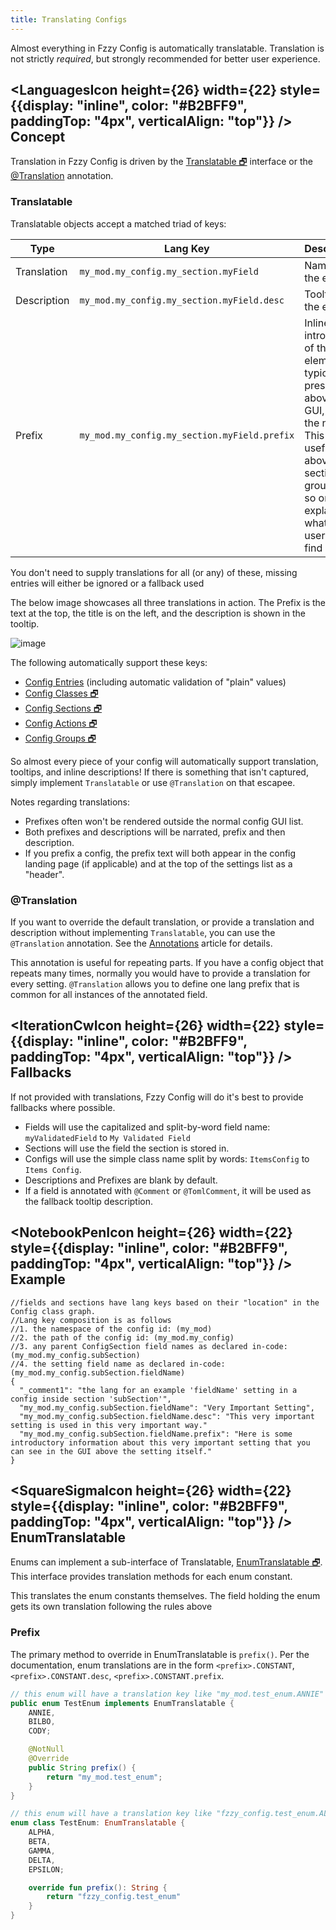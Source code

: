 ```yaml
---
title: Translating Configs
---
```


Almost everything in Fzzy Config is automatically translatable. Translation is not strictly *required*, but strongly recommended for better user experience.

## <div><LanguagesIcon height={26} width={22} style={{display: "inline", color: "#B2BFF9", paddingTop: "4px", verticalAlign: "top"}} /> Concept</div>
Translation in Fzzy Config is driven by the [Translatable 🗗](https://fzzyhmstrs.github.io/fconfig/-fzzy%20-config/me.fzzyhmstrs.fzzy_config.util/-translatable/index.html) interface or the [@Translation](annotations/Translation) annotation.

### Translatable
Translatable objects accept a matched triad of keys:

| Type        | Lang Key                                     | Description                                                                                                                                                                           |
|-------------|----------------------------------------------|---------------------------------------------------------------------------------------------------------------------------------------------------------------------------------------|
| Translation | `my_mod.my_config.my_section.myField`        | Name of the element                                                                                                                                                                   |
| Description | `my_mod.my_config.my_section.myField.desc`   | Tooltip of the element                                                                                                                                                                |
| Prefix      | `my_mod.my_config.my_section.myField.prefix` | Inline introduction of the element, typically presented above it in a GUI, hence the name. This is useful above sections, groups, and so on to explain what the user will find within |

<Callout variant="info">
You don't need to supply translations for all (or any) of these, missing entries will either be ignored or a fallback used
</Callout>

The below image showcases all three translations in action. The Prefix is the text at the top, the title is on the left, and the description is shown in the tooltip.

![image](https://github.com/user-attachments/assets/ac7f8fa4-17e2-4d7e-b9df-fbac178b97dd)


The following automatically support these keys:
* [Config Entries](Validation) (including automatic validation of "plain" values)
* [Config Classes 🗗](https://fzzyhmstrs.github.io/fconfig/-fzzy%20-config/me.fzzyhmstrs.fzzy_config.config/-config/index.html)
* [Config Sections 🗗](https://fzzyhmstrs.github.io/fconfig/-fzzy%20-config/me.fzzyhmstrs.fzzy_config.config/-config-section/index.html)
* [Config Actions 🗗](https://fzzyhmstrs.github.io/fconfig/-fzzy%20-config/me.fzzyhmstrs.fzzy_config.config/-config-action/index.html)
* [Config Groups 🗗](https://fzzyhmstrs.github.io/fconfig/-fzzy%20-config/me.fzzyhmstrs.fzzy_config.config/-config-group/index.html)

So almost every piece of your config will automatically support translation, tooltips, and inline descriptions! If there is something that isn't captured, simply implement `Translatable` or use `@Translation` on that escapee.

Notes regarding translations:
* Prefixes often won't be rendered outside the normal config GUI list.
* Both prefixes and descriptions will be narrated, prefix and then description.
* If you prefix a config, the prefix text will both appear in the config landing page (if applicable) and at the top of the settings list as a "header".

### @Translation
If you want to override the default translation, or provide a translation and description without implementing `Translatable`, you can use the `@Translation` annotation. See the [Annotations](annotations/Translation) article for details.

This annotation is useful for repeating parts. If you have a config object that repeats many times, normally you would have to provide a translation for every setting. `@Translation` allows you to define one lang prefix that is common for all instances of the annotated field.

## <div><IterationCwIcon height={26} width={22} style={{display: "inline", color: "#B2BFF9", paddingTop: "4px", verticalAlign: "top"}} /> Fallbacks</div>
If not provided with translations, Fzzy Config will do it's best to provide fallbacks where possible.
* Fields will use the capitalized and split-by-word field name: `myValidatedField` to `My Validated Field`
* Sections will use the field the section is stored in.
* Configs will use the simple class name split by words: `ItemsConfig` to `Items Config`.
* Descriptions and Prefixes are blank by default.
* If a field is annotated with `@Comment` or `@TomlComment`, it will be used as the fallback tooltip description.

## <div><NotebookPenIcon height={26} width={22} style={{display: "inline", color: "#B2BFF9", paddingTop: "4px", verticalAlign: "top"}} /> Example</div>

```json5
//fields and sections have lang keys based on their "location" in the Config class graph.
//Lang key composition is as follows
//1. the namespace of the config id: (my_mod)
//2. the path of the config id: (my_mod.my_config)
//3. any parent ConfigSection field names as declared in-code: (my_mod.my_config.subSection)
//4. the setting field name as declared in-code: (my_mod.my_config.subSection.fieldName)
{
  "_comment1": "the lang for an example 'fieldName' setting in a config inside section 'subSection'",
  "my_mod.my_config.subSection.fieldName": "Very Important Setting",
  "my_mod.my_config.subSection.fieldName.desc": "This very important setting is used in this very important way."
  "my_mod.my_config.subSection.fieldName.prefix": "Here is some introductory information about this very important setting that you can see in the GUI above the setting itself."
}
```

## <div><SquareSigmaIcon height={26} width={22} style={{display: "inline", color: "#B2BFF9", paddingTop: "4px", verticalAlign: "top"}} /> EnumTranslatable</div>
Enums can implement a sub-interface of Translatable, [EnumTranslatable 🗗](https://fzzyhmstrs.github.io/fconfig/-fzzy%20-config/me.fzzyhmstrs.fzzy_config.util/-enum-translatable/index.html). This interface provides translation methods for each enum constant.

<Callout variant="info">
This translates the enum constants themselves. The field holding the enum gets its own translation following the rules above
</Callout>

### Prefix
The primary method to override in EnumTranslatable is `prefix()`. Per the documentation, enum translations are in the form `<prefix>.CONSTANT`, `<prefix>.CONSTANT.desc`, `<prefix>.CONSTANT.prefix`.

<CodeTabs>

```java !!tabs Java
// this enum will have a translation key like "my_mod.test_enum.ANNIE" etc.
public enum TestEnum implements EnumTranslatable {
    ANNIE,
    BILBO,
    CODY;

    @NotNull
    @Override
    public String prefix() {
        return "my_mod.test_enum";
    }
}
```

```kotlin !!tabs Kotlin
// this enum will have a translation key like "fzzy_config.test_enum.ALPHA" etc.
enum class TestEnum: EnumTranslatable {
    ALPHA,
    BETA,
    GAMMA,
    DELTA,
    EPSILON;

    override fun prefix(): String {
        return "fzzy_config.test_enum"
    }
}
```

</CodeTabs>